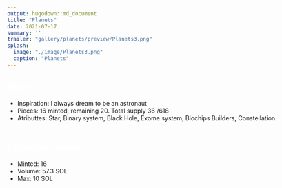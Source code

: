 ```yaml
---
output: hugodown::md_document
title: "Planets"
date: 2021-07-17
summary: ''
trailer: "gallery/planets/preview/Planets3.png"
splash:
  image: "./image/Planets3.png"
  caption: "Planets"
---
```


<style>
.splash-caption-tweak {
  letter-spacing: 10px;
  font-weight: 700;
  font-size: 200%;
  color: red;
}

h2 {color: white;}

.full-width {
  width: 100vw;
  height: 100px;
  margin-bottom: 40px;
}

</style>

<div class="full-width">
## About

+ Inspiration: I always dream to be an astronaut
+ Pieces: 16 minted, remaining 20. Total supply 36 /618
+ Atributtes: Star, Binary system, Black Hole, Exome system, Biochips Builders, Constellation
</div>

<div class="full-width">
## Collection status

+ Minted: 16
+ Volume: 57.3 SOL
+ Max: 10 SOL
</div>
